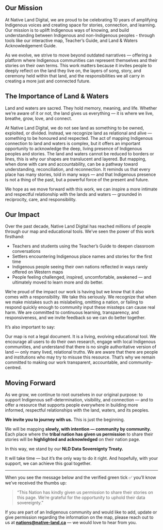 ## Our Mission

At Native Land Digital, we are proud to be celebrating 10 years of amplifying Indigenous voices and creating space for stories, connection, and learning. Our mission is to uplift Indigenous ways of knowing, and build understanding between Indigenous and non-Indigenous peoples - through tools like our interactive map, Teacher’s Guide, and Land & Waters Acknowledgement Guide. 

As we evolve, we strive to move beyond outdated narratives — offering a platform where Indigenous communities can represent themselves and their stories on their own terms. This work matters because it invites people to deeply reflect on the land they live on, the layers of song, story, and ceremony held within that land, and the responsibilities we all carry in creating a more just and connected future.

## The Importance of Land & Waters

Land and waters are sacred. They hold memory, meaning, and life. Whether we’re aware of it or not, the land gives us everything — it is where we live, breathe, grow, love, and connect.

At Native Land Digital, we do not see land as something to be owned, exploited, or divided. Instead, we recognize land as relational and alive — something to be honoured and respected. The act of mapping Indigenous connection to land and waters is complex, but it offers an important opportunity to acknowledge the deep, living presence of Indigenous peoples and stories. The land and waters cannot be reduced to borders or lines, this is why our shapes are translucent and layered. But mapping, when done with care and accountability, can be a pathway toward understanding, reconciliation, and reconnection. It reminds us that every place has many stories, told in many ways — and that Indigenous presence is not a thing of the past, but a powerful force of the present and future.

We hope as we move forward with this work, we can inspire a more intimate and respectful relationship with the lands and waters — grounded in reciprocity, care, and responsibility.

## Our Impact

Over the past decade, Native Land Digital has reached millions of people through our map and educational tools. We’ve seen the power of this work firsthand:
- Teachers and students using the Teacher’s Guide to deepen classroom conversations
- Settlers encountering Indigenous place names and stories for the first time
- Indigenous people seeing their own nations reflected in ways rarely offered on Western maps
- People feeling challenged, inspired, uncomfortable, awakened — and ultimately moved to learn more and do better.

We’re proud of the impact our work is having but we know that it also comes with a responsibility. We take this seriously. We recognize that when we make mistakes such as mislabeling, omitting a nation, or failing to respond quickly enough to community input these missteps can cause real harm. We are committed to continuous learning, transparency, and responsiveness, and we invite feedback so we can do better together.

It’s also important to say:

Our map is not a legal document. It is a living, evolving educational tool. We encourage all users to do their own research, engage with local Indigenous communities, and understand that there is no single authoritative version of land — only many lived, relational truths.
We are aware that there are people and institutions who may try to misuse this resource. That’s why we remain committed to making our work transparent, accountable, and community-centred.

## Moving Forward

As we grow, we continue to root ourselves in our original purpose: to support Indigenous self-determination, visibility, and connection — and to offer a resource that supports people everywhere in building more informed, respectful relationships with the land, waters, and its peoples.

**We invite you to journey with us.** This is just the beginning.

We will be mapping **slowly, with intention — community by community.** Each place where the **tribal nation has given us permission** to share their stories will be **highlighted and acknowledged** on their nation page.

In this way, we stand by our **NLD Data Sovereignty Treaty.**

It will take time — but it’s the only way to do it right. And hopefully, with your support, we can achieve this goal together.

--- 

When you see the message below and the verified green tick ✅ you’ll know we’ve received the thumbs up:
> “This Nation has kindly given us permission to share their stories on this page. We’re grateful for the opportunity to uphold their data sovereignty.”

If you are part of an Indigenous community and would like to add, update or give permission regarding the information on the map, please reach out to us at **nations@native-land.ca** — we would love to hear from you.
